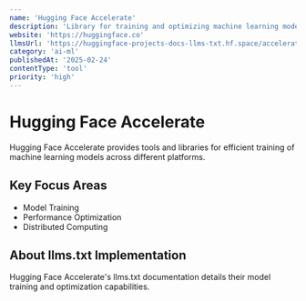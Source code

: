 ```yaml
---
name: 'Hugging Face Accelerate'
description: 'Library for training and optimizing machine learning models'
website: 'https://huggingface.co'
llmsUrl: 'https://huggingface-projects-docs-llms-txt.hf.space/accelerate/llms.txt'
category: 'ai-ml'
publishedAt: '2025-02-24'
contentType: 'tool'
priority: 'high'
---
```


# Hugging Face Accelerate

Hugging Face Accelerate provides tools and libraries for efficient training of machine learning models across different platforms.

## Key Focus Areas

- Model Training
- Performance Optimization
- Distributed Computing

## About llms.txt Implementation

Hugging Face Accelerate's llms.txt documentation details their model training and optimization capabilities.

